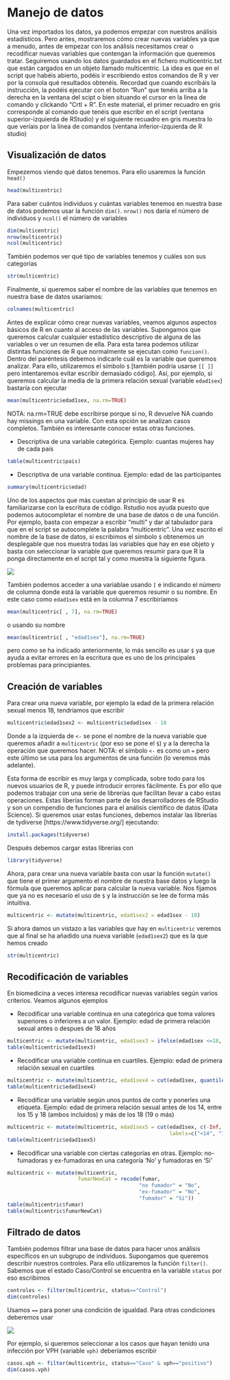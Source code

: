 # Manejo de datos



Una vez importados los datos, ya podemos empezar con nuestros análisis estadísticos. Pero antes, mostraremos cómo crear nuevas variables ya que a menudo, antes de empezar con los análisis necesitamos crear o recodificar nuevas variables que contengan la información que queremos tratar. Seguiremos usando los datos guardados en el fichero multicentric.txt que están cargados en un objeto llamado multicentric. La idea es que en el script que habéis abierto, podéis ir escribiendo estos comandos de R y ver por la consola qué resultados obtenéis. Recordad que cuando escribáis la instrucción, la podéis ejecutar con el boton "Run" que tenéis arriba a la derecha en la ventana del scipt o bien situando el cursor en la linea de comando y clickando "Crtl + R". En este material, el primer recuadro en gris corresponde al comando que tenéis que escribir en el script (ventana superior-izquierda de RStudio) y el siguiente recuadro en gris muestra lo que veríais por la línea de comandos (ventana inferior-izquierda de R studio)

## Visualización de datos

Empezemos viendo qué datos tenemos. Para ello usaremos la función `head()`

```r
head(multicentric)
```
Para saber cuántos individuos y cuántas variables tenemos en nuestra base de datos podemos usar la función `dim()`. `nrow()` nos daría el número de individuos y `ncol()` el número de variables

```r
dim(multicentric)
nrow(multicentric)
ncol(multicentric)
```


También podemos ver qué tipo de variables tenemos y cuáles son sus categorías

```r
str(multicentric)
```

Finalmente, si queremos saber el nombre de las variables que tenemos en nuestra base de datos usaríamos:

```r
colnames(multicentric)
```



Antes de explicar cómo crear nuevas variables, veamos algunos aspectos básicos de R en cuanto al acceso de las variables. Supongamos que queremos calcular cualquier estadístico descriptivo de alguna de las variables o ver un resumen de ella. Para esta tarea podemos utilizar distintas funciones de R que normalmente se ejecutan como `funcion()`. Dentro del paréntesis debemos indicarle cuál es la variable que queremos analizar. Para ello, utilizaremos el símbolo `$` [también podría usarse `[[ ]]` pero intentaremos evitar escribir demasiado código]. Así, por ejemplo, si queremos calcular la media de la primera relación sexual (variable `edad1sex`) bastaría con ejecutar

```r
mean(multicentric$edad1sex, na.rm=TRUE)
```

NOTA: na.rm=TRUE debe escribirse porque si no, R devuelve NA cuando hay missings en una variable. Con esta opción se analizan casos completos. También es interesante conocer estas otras funciones.


- Descriptiva de una variable categórica. Ejemplo: cuantas mujeres hay de cada país

```r
table(multicentric$pais)
```

- Descriptiva de una variable continua. Ejemplo: edad de las participantes

```r
summary(multicentric$edad)
```


Uno de los aspectos que más cuestan al principio de usar R es familiarizarse con la escritura de código. Rstudio nos ayuda puesto que podemos autocompletar el nombre de una base de datos o de una función. Por ejemplo, basta con empezar a escribir "multi" y dar al tabulador para que en el script se autocomplete la palabra "multicentric". Una vez escrito el nombre de la base de datos, si escribimos el símbolo `$` obtenemos un desplegable que nos muestra todas las variables que hay en ese objeto y basta con seleccionar la variable que queremos resumir para que R la ponga directamente en el script tal y como muestra la siguiente figura. 


![](figures/autocompleta.png)

También podemos acceder a una variablae usando `[` e indicando el número de columna donde está la variable que queremos resumir o su nombre. En este caso como `edad1sex` está en la columna 7 escribiríamos

```r
mean(multicentric[ , 7], na.rm=TRUE)
```

o usando su nombre

```r
mean(multicentric[ , "edad1sex"], na.rm=TRUE)
```

pero como se ha indicado anteriormente, lo más sencillo es usar `$` ya que ayuda a evitar errores en la escritura que es uno de los principales problemas para principiantes.


## Creación de variables
Para crear una nueva variable, por ejemplo la edad de la primera relación sexual menos 18, tendríamos que escribir

```r
multicentric$edad1sex2 <- multicentric$edad1sex - 18
```

Donde a la izquierda de `<-` se pone el nombre de la nueva variable que queremos añadir a `multicentric` (por eso se pone el `$`) y a la derecha la operación que queremos hacer. NOTA: el símbolo `<-` es como un `=` pero este último se usa para los argumentos de una función (lo veremos más adelante).

Esta forma de escribir es muy larga y complicada, sobre todo para los nuevos usuarios de R, y puede introducir errores fácilmente. Es por ello que podemos trabajar con una serie de librerías que facilitan llevar a cabo estas operaciones. Estas liberías forman parte de los desarrolladores de RStudio y son un compendio de funciones para el análisis científico de datos (Data Science). Si queremos usar estas funciones, debemos instalar las librerías de tydiverse [https://www.tidyverse.org/] ejecutando:


```r
install.packages(tidyverse)
```

Después debemos cargar estas librerías con

```r
library(tidyverse)
```

Ahora, para crear una nueva variable basta con usar la función `mutate()` que tiene el primer argumento el nombre de nuestra base datos y luego la fórmula que queremos aplicar para calcular la nueva variable. Nos fijamos que ya no es necesario el uso de `$` y la instrucción se lee de forma más intuitiva.

```r
multicentric <- mutate(multicentric, edad1sex2 = edad1sex - 18)
```


Si ahora damos un vistazo a las variables que hay en `multicentric` veremos que al final se ha añadido una nueva variable (`edad1sex2`) que es la que hemos creado

```r
str(multicentric)
```

## Recodificación de variables

En biomedicina a veces interesa recodificar nuevas variables según varios criterios. Veamos algunos ejemplos

- Recodificar una variable continua en una categórica que toma valores superiores o inferiores a un valor. Ejemplo: edad de primera relación sexual antes o despues de 18 años

```r
multicentric <- mutate(multicentric, edad1sex3 = ifelse(edad1sex <=18, 0 , 1))
table(multicentric$edad1sex3)
```

- Recodificar una variable continua en cuartiles. Ejemplo: edad de primera relación sexual en cuartiles


```r
multicentric <- mutate(multicentric, edad1sex4 = cut(edad1sex, quantile(edad1sex, na.rm=TRUE)))
table(multicentric$edad1sex4)
```

- Recodificar una variable según unos puntos de corte y ponerles una etiqueta. Ejemplo: edad de primera relación sexual antes de los 14, entre los 15 y 18 (ambos incluidos) y más de los 18 (19 o más)

```r
multicentric <- mutate(multicentric, edad1sex5 = cut(edad1sex, c(-Inf, 14, 18, Inf),
                                                     labels=c("<14", "15-18", "19+")))
table(multicentric$edad1sex5)
```


- Recodificar una variable con ciertas categorías en otras. Ejemplo: no-fumadoras y ex-fumadoras en una categoría 'No' y fumadoras en 'Si'

```r
multicentric <- mutate(multicentric,
                       fumarNewCat = recode(fumar, 
                                           "no fumador" = "No",
                                           "ex-fumador" = "No",
                                           "fumador" = "Si"))
table(multicentric$fumar)
table(multicentric$fumarNewCat)
```


## Filtrado de datos
También podemos filtrar una base de datos para hacer unos análisis específicos en un subgrupo de individuos. Supongamos que queremos describir nuestros controles. Para ello utilizaremos la función `filter()`. Sabemos que el estado Caso/Control se encuentra en la variable `status` por eso escribimos

```r
controles <- filter(multicentric, status=="Control")
dim(controles)
```

Usamos `==` para poner una condición de igualdad. Para otras condiciones deberemos usar

![](figures/transform-logical.png)


Por ejemplo, si queremos seleccionar a los casos que hayan tenido una infección por VPH (variable `vph)` deberíamos escribir

```r
casos.vph <- filter(multicentric, status=="Caso" & vph=="positivo")
dim(casos.vph)
```



